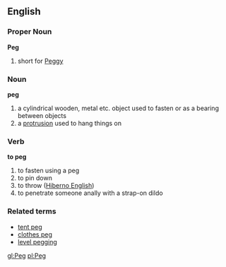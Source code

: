 ==English==
===Proper Noun===
'''Peg'''
#short for [[Peggy]]


===Noun===
'''peg'''
#a cylindrical wooden, metal etc. object used to fasten or as a bearing between objects
#a [[protrusion]] used to hang things on



===Verb===
'''to peg'''
#to fasten using a peg
#to pin down
#to throw ([[Hiberno English]])
#to penetrate someone anally with a strap-on dildo

===Related terms===
*[[tent peg]]
*[[clothes peg]]
*[[level pegging]]

[[gl:Peg]]
[[pl:Peg]]